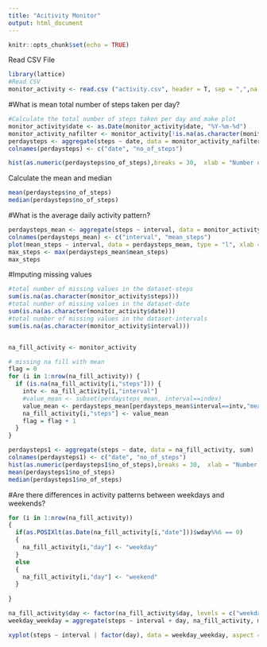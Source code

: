 ---
title: "Acitivity Monitor"
output: html_document
---

```{r setup, include=FALSE}
knitr::opts_chunk$set(echo = TRUE)

```

Read CSV File

```{r}
library(lattice)
#Read CSV
monitor_activity <- read.csv ("activity.csv", header = T, sep = ",",na.strings = "NA" ,stringsAsFactors = F)

```

#What is mean total number of steps taken per day?

```{r}

#Calculate the total number of steps taken per day and make plot
monitor_activity$date <- as.Date(monitor_activity$date, "%Y-%m-%d")
monitor_activity_nafilter <- monitor_activity[!is.na(as.character(monitor_activity$steps)),]
perdaysteps <- aggregate(steps ~ date, data = monitor_activity_nafilter, sum)
colnames(perdaysteps) <- c("date", "no_of_steps")

```

```{r, echo=TRUE}
hist(as.numeric(perdaysteps$no_of_steps),breaks = 30,  xlab = "Number of Steps", main= "Total number of steps per day")
```

Calculate the mean and median
```{r, echo=TRUE}
mean(perdaysteps$no_of_steps)
median(perdaysteps$no_of_steps)
```

#What is the average daily activity pattern?
```{r, echo=TRUE}
perdaysteps_mean <- aggregate(steps ~ interval, data = monitor_activity_nafilter, mean)
colnames(perdaysteps_mean) <- c("interval", "mean_steps")
plot(mean_steps ~ interval, data = perdaysteps_mean, type = "l", xlab = "Intervals", ylab = "Mean number ", main = "Average number of steps")
max_steps <- max(perdaysteps_mean$mean_steps)
max_steps
```

#Imputing missing values
```{r, echo=TRUE}

#total number of missing values in the dataset-steps
sum(is.na(as.character(monitor_activity$steps)))
#total number of missing values in the dataset-date
sum(is.na(as.character(monitor_activity$date)))
#total number of missing values in the dataset-intervals
sum(is.na(as.character(monitor_activity$interval)))


na_fill_activity <- monitor_activity

# missing na fill with mean
flag = 0
for (i in 1:nrow(na_fill_activity)) {
  if (is.na(na_fill_activity[i,"steps"])) {
    intv <- na_fill_activity[i,"interval"]
    #value_mean <- subset(perdaysteps_mean, interval==index)
    value_mean <- perdaysteps_mean[perdaysteps_mean$interval==intv,"mean_steps"]
    na_fill_activity[i,"steps"] <- value_mean
    flag = flag + 1
  }
}

perdaysteps1 <- aggregate(steps ~ date, data = na_fill_activity, sum)
colnames(perdaysteps1) <- c("date", "no_of_steps")
hist(as.numeric(perdaysteps1$no_of_steps),breaks = 30,  xlab = "Number of Steps", main= "Total number of steps per day")
mean(perdaysteps1$no_of_steps)
median(perdaysteps1$no_of_steps)

```
#Are there differences in activity patterns between weekdays and weekends?

```{r, echo=TRUE}

for (i in 1:nrow(na_fill_activity))
{
  if(as.POSIXlt(as.Date(na_fill_activity[i,"date"]))$wday%%6 == 0)
  {
    na_fill_activity[i,"day"] <- "weekday"
  }
  else
  {
    na_fill_activity[i,"day"] <- "weekend"
  }
  
}

na_fill_activity$day <- factor(na_fill_activity$day, levels = c("weekday", "weekend"))
weekday_weekday = aggregate(steps ~ interval + day, na_fill_activity, mean)

xyplot(steps ~ interval | factor(day), data = weekday_weekday, aspect = 1/2, type = "l")
```




